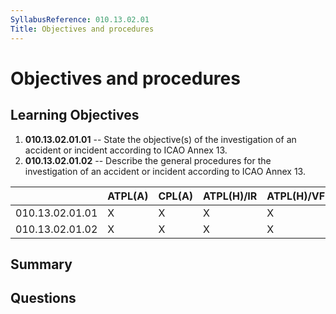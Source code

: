 ```yaml
---
SyllabusReference: 010.13.02.01
Title: Objectives and procedures
---
```


# Objectives and procedures

## Learning Objectives

1. **010.13.02.01.01** -- State the objective(s) of the investigation of an
   accident or incident according to ICAO Annex 13.
2. **010.13.02.01.02** -- Describe the general procedures for the investigation of
   an accident or incident according to ICAO Annex 13.

|                 | ATPL(A) | CPL(A) | ATPL(H)/IR | ATPL(H)/VFR | CPL(H) | IR  | CBIR(A) |
| --------------- | ------- | ------ | ---------- | ----------- | ------ | --- | ------- |
| 010.13.02.01.01 | X       | X      | X          | X           | X      |     |         |
| 010.13.02.01.02 | X       | X      | X          | X           | X      |     |         |

## Summary

## Questions
